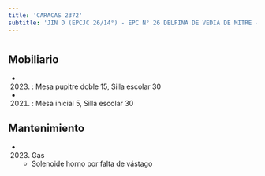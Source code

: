 ```yaml
---
title: 'CARACAS 2372'
subtitle: 'JIN D (EPCJC 26/14°) - EPC N° 26 DELFINA DE VEDIA DE MITRE - CENS N° 86'
---
```


#


## Mobiliario

*  (2023) : Mesa pupitre doble 15, Silla escolar 30 

*  (2021) : Mesa inicial 5, Silla escolar 30 





## Mantenimiento

*  (2023) Gas 
    + Solenoide horno por falta de vástago



